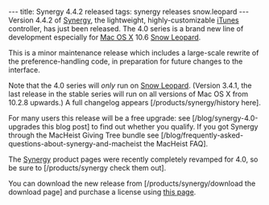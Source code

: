 ---
title: Synergy 4.4.2 released
tags: synergy releases snow.leopard
---
Version 4.4.2 of [[Synergy]], the lightweight, highly-customizable [[iTunes]] controller, has just been released. The 4.0 series is a brand new line of development especially for [[Mac OS X]] 10.6 [[Snow Leopard]].

This is a minor maintenance release which includes a large-scale rewrite of the preference-handling code, in preparation for future changes to the interface.

Note that the 4.0 series will ''only'' run on [[Snow Leopard]]. (Version 3.4.1, the last release in the stable series will run on all versions of Mac OS X from 10.2.8 upwards.) A full changelog appears [/products/synergy/history here].

For many users this release will be a free upgrade: see [/blog/synergy-4.0-upgrades this blog post] to find out whether you qualify. If you got Synergy through the MacHeist Giving Tree bundle see  [/blog/frequently-asked-questions-about-synergy-and-macheist the MacHeist FAQ].

The [[Synergy]] product pages were recently completely revamped for 4.0, so be sure to [/products/synergy check them out].

You can download the new release from [/products/synergy/download the download page] and purchase a license using [https://secure.wincent.com/a/products/synergy-classic/purchase/ this page].
